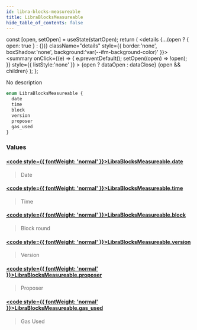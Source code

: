 ```yaml
---
id: libra-blocks-measureable
title: LibraBlocksMeasureable
hide_table_of_contents: false
---
```







  const [open, setOpen] = useState(startOpen);
  return (
    <details {...(open ? { open: true } : {})} className="details" style={{ border:'none', boxShadow:'none', background:'var(--ifm-background-color)' }}>
      <summary
        onClick={(e) => {
          e.preventDefault();
          setOpen((open) => !open);
        }}
        style={{ listStyle:'none' }}
      >
      {open ? dataOpen : dataClose}
      </summary>
      {open && children}
    </details>
  );
};








No description


```graphql
enum LibraBlocksMeasureable {
  date
  time
  block
  version
  proposer
  gas_used
}
```




### Values

#### [<code style={{ fontWeight: 'normal' }}>LibraBlocksMeasureable.<b>date</b></code>](#)  
> 
> 
> Date
> 

#### [<code style={{ fontWeight: 'normal' }}>LibraBlocksMeasureable.<b>time</b></code>](#)  
> 
> 
> Time
> 

#### [<code style={{ fontWeight: 'normal' }}>LibraBlocksMeasureable.<b>block</b></code>](#)  
> 
> 
> Block round
> 

#### [<code style={{ fontWeight: 'normal' }}>LibraBlocksMeasureable.<b>version</b></code>](#)  
> 
> 
> Version
> 

#### [<code style={{ fontWeight: 'normal' }}>LibraBlocksMeasureable.<b>proposer</b></code>](#)  
> 
> 
> Proposer
> 

#### [<code style={{ fontWeight: 'normal' }}>LibraBlocksMeasureable.<b>gas_used</b></code>](#)  
> 
> 
> Gas Used
> 



